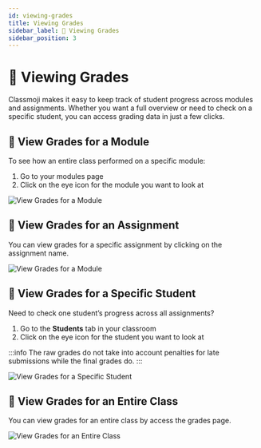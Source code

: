 ```yaml
---
id: viewing-grades
title: Viewing Grades
sidebar_label: 🥽 Viewing Grades
sidebar_position: 3
---
```


# 🥽 Viewing Grades

Classmoji makes it easy to keep track of student progress across modules and assignments. Whether you want a full overview or need to check on a specific student, you can access grading data in just a few clicks.

## 📁 View Grades for a Module

To see how an entire class performed on a specific module:

1. Go to your modules page
2. Click on the eye icon for the module you want to look at

<img
  alt='View Grades for a Module'
  className='rounded'
  src='/guide/view_grades.png'
/>

## 📁 View Grades for an Assignment

You can view grades for a specific assignment by clicking on the assignment name.

<img
  alt='View Grades for a Module'
  className='rounded'
  src='/guide/view_grades_for_assignment.png'
/>

## 🙋 View Grades for a Specific Student

Need to check one student’s progress across all assignments?

1. Go to the **Students** tab in your classroom
2. Click on the eye icon for the student you want to look at

:::info
The raw grades do not take into account penalties for late submissions while the final grades do.
:::

<img
  alt='View Grades for a Specific Student'
  className='rounded'
  src='/guide/student_profile.png'
/>

## 🙋 View Grades for an Entire Class

You can view grades for an entire class by access the grades page.

<img
  alt='View Grades for an Entire Class'
  className='rounded'
  src='/guide/class_grades.png'
/>
